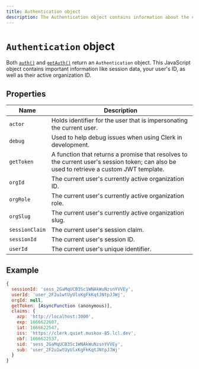```yaml
---
title: Authentication object
description: The Authentication object contains information about the current user's session.
---
```


# `Authentication` object

Both [`auth()`](/docs/references/nextjs/auth) and  [`getAuth()`](/docs/references/nextjs/get-auth) return an `Authentication` object. This JavaScript object contains important information like session data, your user's ID, as well as their active organization ID.

## Properties

| Name | Description |
| --- | --- |
| `actor` | Holds identifier for the user that is impersonating the current user. |
| `debug` | Used to help debug issues when using Clerk in development. |
| `getToken` | A function that returns a promise that resolves to the current user's session token; can also be used to retrieve a custom JWT template. |
| `orgId` | The current user's currently active organization ID. |
| `orgRole` | The current user's currently active organization role. |
| `orgSlug` | The current user's currently active organization slug. |
| `sessionClaim` | The current user's session claim. |
| `sessionId` | The current user's session ID. |
| `userId` | The current user's unique identifier. |

## Example

```js
{
  sessionId: 'sess_2GaMqUCB3Sc1WNAkWuNzsnYVVEy',
  userId: 'user_2F2u1wtUyUlxKgFkKqtJNtpJJWj',
  orgId: null,
  getToken: [AsyncFunction (anonymous)],
  claims: {
    azp: 'http://localhost:3000',
    exp: 1666622607,
    iat: 1666622547,
    iss: 'https://clerk.quiet.muskox-85.lcl.dev',
    nbf: 1666622537,
    sid: 'sess_2GaMqUCB3Sc1WNAkWuNzsnYVVEy',
    sub: 'user_2F2u1wtUyUlxKgFkKqtJNtpJJWj'
  }
}
```

